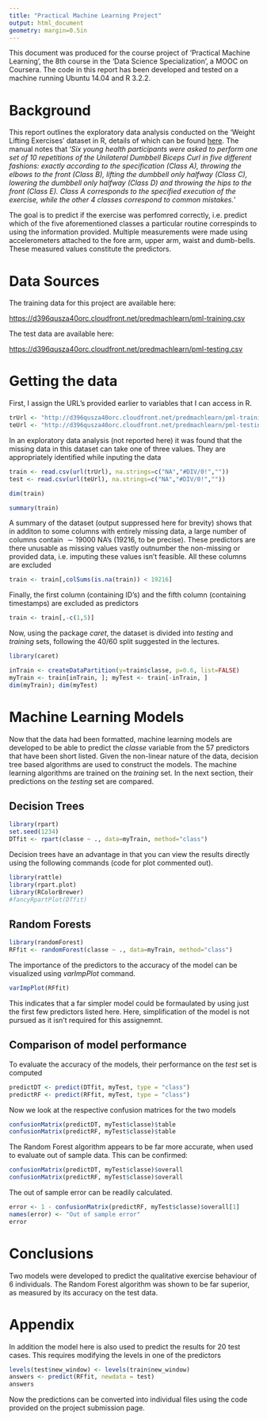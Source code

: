 ```yaml
---
title: "Practical Machine Learning Project"
output: html_document
geometry: margin=0.5in
---
```


This document was produced for the course project of 'Practical Machine Learning', the 8th course in the 'Data Science Specialization', a MOOC on Coursera. The code in this report has been developed and tested on a machine running Ubuntu 14.04 and R 3.2.2. 

# Background

This report outlines the exploratory data analysis conducted on the 'Weight Lifting Exercises' dataset in R, details of which can be found [here](http://groupware.les.inf.puc-rio.br/har). The manual notes that '*Six young health participants were asked to perform one set of 10 repetitions of the Unilateral Dumbbell Biceps Curl in five different fashions: exactly according to the specification (Class A), throwing the elbows to the front (Class B), lifting the dumbbell only halfway (Class C), lowering the dumbbell only halfway (Class D) and throwing the hips to the front (Class E). Class A corresponds to the specified execution of the exercise, while the other 4 classes correspond to common mistakes.*' 

The goal is to predict if the exercise was perfomred correctly, i.e. predict which of the five aforementioned classes a particular routine correspinds to using the information provided. Multiple measurements were made using accelerometers attached to the fore arm, upper arm, waist and dumb-bells. These measured values constitute the predictors. 

# Data Sources

The training data for this project are available here:

[https://d396qusza40orc.cloudfront.net/predmachlearn/pml-training.csv](https://d396qusza40orc.cloudfront.net/predmachlearn/pml-training.csv)

The test data are available here:

[https://d396qusza40orc.cloudfront.net/predmachlearn/pml-testing.csv](https://d396qusza40orc.cloudfront.net/predmachlearn/pml-testing.csv)

# Getting the data

First, I assign the URL's provided earlier to variables that I can access in R. 
```r
trUrl <- "http://d396qusza40orc.cloudfront.net/predmachlearn/pml-training.csv"
teUrl <- "http://d396qusza40orc.cloudfront.net/predmachlearn/pml-testing.csv"
```

In an exploratory data analysis (not reported here) it was found that the missing data in this dataset can take one of three values. They are appropriately identified while inputing the data

```r
train <- read.csv(url(trUrl), na.strings=c("NA","#DIV/0!",""))
test <- read.csv(url(teUrl), na.strings=c("NA","#DIV/0!",""))
```

```r
dim(train)
```
```r
summary(train)
```

A summary of the dataset (output suppressed here for brevity) shows that in additon to some columns with entirely missing data, a large number of columns contain $\sim 19000$ NA's (19216, to be precise). These predictors are there unusable as missing values vastly outnumber the non-missing or provided data, i.e. imputing these values isn't feasible. All these columns are excluded

```r
train <- train[,colSums(is.na(train)) < 19216]
```
Finally, the first column (containing ID's) and the fifth column (containing timestamps) are excluded as predictors

```r
train <- train[,-c(1,5)]
```
Now, using the package *caret*, the dataset is divided into *testing* and *training* sets, following the 40/60 split suggested in the lectures.
```r
library(caret)
```

```r
inTrain <- createDataPartition(y=train$classe, p=0.6, list=FALSE)
myTrain <- train[inTrain, ]; myTest <- train[-inTrain, ]
dim(myTrain); dim(myTest)
```

# Machine Learning Models
Now that the data had been formatted, machine learning models are developed to be able to predict the *classe* variable from the 57 predictors that have been short listed. Given the non-linear nature of the data, decision tree based algorithms are used to construct the models. The machine learning algorithms are trained on the *training* set. In the next section, their predictions on the *testing* set are compared.

## Decision Trees

```r
library(rpart)
set.seed(1234)
DTfit <- rpart(classe ~ ., data=myTrain, method="class")
```
Decision trees have an advantage in that you can view the results directly using the following commands (code for plot commented out).
```r
library(rattle)
library(rpart.plot)
library(RColorBrewer)
#fancyRpartPlot(DTfit)
```

## Random Forests
```r
library(randomForest)
RFfit <- randomForest(classe ~ ., data=myTrain, method="class")
```
The importance of the predictors to the accuracy of the model can be visualized using *varImpPlot* command.
```r
varImpPlot(RFfit)
```
This indicates that a far simpler model could be formaulated by using just the first few predictors listed here. Here, simplification of the model is not pursued as it isn't required for this assignemnt.  

## Comparison of model performance
To evaluate the accuracy of the models, their performance on the *test* set is computed
```r
predictDT <- predict(DTfit, myTest, type = "class")
predictRF <- predict(RFfit, myTest, type = "class")
```
Now we look at the respective confusion matrices for the two models
```r
confusionMatrix(predictDT, myTest$classe)$table
confusionMatrix(predictRF, myTest$classe)$table
```
The Random Forest algorithm appears to be far more accurate, when used to evaluate out of sample data. This can be confirmed:

```r
confusionMatrix(predictDT, myTest$classe)$overall
confusionMatrix(predictRF, myTest$classe)$overall
```

The out of sample error can be readily calculated.

```r
error <- 1 - confusionMatrix(predictRF, myTest$classe)$overall[1]
names(error) <- "Out of sample error"
error
```

# Conclusions

Two models were developed to predict the qualitative exercise behaviour of 6 individuals. The Random Forest algorithm was shown to be far superior, as measured by its accuracy on the test data. 

# Appendix

In addition the model here is also used to predict the results for 20 test cases. This requires modifying the levels in one of the predictors

```r
levels(test$new_window) <- levels(train$new_window)
answers <- predict(RFfit, newdata = test) 
answers
```

Now the predictions can be converted into individual files using the code provided on the project submission page.